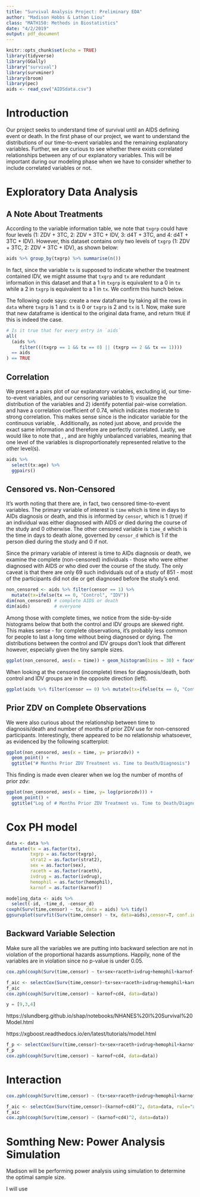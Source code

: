 ```yaml
---
title: "Survival Analysis Project: Preliminary EDA"
author: "Madison Hobbs & Lathan Liou"
class: "MATH150: Methods in Biostatistics"
date: "4/2/2019"
output: pdf_document
---
```


```r
knitr::opts_chunk$set(echo = TRUE)
library(tidyverse)
library(GGally)
library("survival")
library(survminer)
library(broom)
library(pec)
aids <- read_csv("AIDSdata.csv")
```

# Introduction

Our project seeks to understand time of survival until an AIDS defining event or death. In the first phase of our project, we want to understand the distributions of our time-to-event variables and the remaining explanatory variables. Further, we are curious to see whether there exists correlated relationships between any of our explanatory variables. This will be important during our modeling phase when we have to consider whether to include correlated variables or not.

# Exploratory Data Analysis

## A Note About Treatments

According to the variable information table, we note that `txgrp` could have four levels (1: ZDV + 3TC, 2: ZDV + 3TC + IDV, 3: d4T + 3TC, and 4: d4T + 3TC + IDV). However, this dataset contains only two levels of `txgrp` (1: ZDV + 3TC, 2: ZDV + 3TC + IDV), as shown below:

```r
aids %>% group_by(txgrp) %>% summarise(n())
```

In fact, since the variable `tx` is supposed to indicate whether the treatment contained IDV, we might assume that `txgrp` and `tx` are redundant information in this dataset and that a 1 in `txgrp` is equivalent to a 0 in `tx` while a 2 in `txgrp` is equivalent to a 1 in `tx`. We confirm this hunch below. 

The following code says: create a new dataframe by taking all the rows in `data` where `txgrp` is 1 and `tx` is 0 *or* `txgrp` is 2 and `tx` is 1. Now, make sure that new dataframe is identical to the original data frame, and return `TRUE` if this is indeed the case. 


```r
# Is it true that for every entry in `aids`
all(
  (aids %>% 
     filter(((txgrp == 1 && tx == 0) || (txgrp == 2 && tx == 1)))) 
  == aids
) == TRUE
```

## Correlation

We present a pairs plot of our explanatory variables, excluding id, our time-to-event variables, and our censoring variables to 1) visualize the distribution of the variables and 2) identify potential pair-wise correlation. \texttt{cd4} and \texttt{strat2} have a correlation coefficient of 0.74, which indicates moderate to strong correlation. This makes sense since \texttt{strat2} is the indicator variable for the continuous variable, \texttt{cd4}. Additionally, as noted just above, \texttt{tx} and \texttt{txgrp} provide the exact same information and therefore are perfectly correlated. Lastly, we would like to note that \texttt{sex}, \texttt{ivdrug}, and \texttt{hemophil} are highly unbalanced variables, meaning that one level of the variables is disproportionately represented relative to the other level(s).

```r
aids %>%
  select(tx:age) %>%
  ggpairs()
```

## Censored vs. Non-Censored

It's worth noting that there are, in fact, two censored time-to-event variables. The primary variable of interest is `time` which is time in days to AIDs diagnosis or death, and this is informed by `censor`, which is 1 (true) if an individual was either diagnosed with AIDS *or* died during the course of the study and 0 otherwise. The other censored variable is `time_d` which is the time in days to death alone, governed by `censor_d` which is 1 if the person died during the study and 0 if not. 

Since the primary variable of interest is time to AIDs diagnosis or death, we examine the complete (non-censored) individuals - those who were either diagnosed with AIDS *or* who died over the course of the study. The only caveat is that there are only 69 such individuals out of a study of 851 - most of the participants did not die or get diagnosed before the study's end. 

```r
non_censored <- aids %>% filter(censor == 1) %>% 
  mutate(tx=ifelse(tx == 0, "Control", "IDV"))
dim(non_censored) # complete AIDS or death
dim(aids)         # everyone
```

Among those with complete times, we notice from the side-by-side histograms below that both the control and IDV groups are skewed right. This makes sense - for complete observations, it's probably less common for people to last a long time without being diagnosed or dying. The distributions between the control and IDV groups don't look that different however, especially given the tiny sample sizes.

```r
ggplot(non_censored, aes(x = time)) + geom_histogram(bins = 30) + facet_grid(.~tx) + ggtitle("Complete Observations: Treatment vs. Time to Event") + xlab("Time until AIDS Diagnosis or Death")
```
 
When looking at the censored (incomplete) times for diagnosis/death, both control and IDV groups are in the opposite direction (left).

```r
ggplot(aids %>% filter(censor == 0) %>% mutate(tx=ifelse(tx == 0, "Control", "IDV")), aes(x = time_d)) + geom_histogram(bins = 20) + facet_grid(.~tx) + ggtitle("Incomplete Observations: Treatment vs. Time to Event") + xlab("Time until End of Study")
```

## Prior ZDV on Complete Observations

We were also curious about the relationship between time to diagnosis/death and number of months of prior ZDV use for non-censored participants. Interestingly, there appeared to be no relationship whatsoever, as evidenced by the following scatterplot:

```r
ggplot(non_censored, aes(x = time, y= priorzdv)) + 
  geom_point() + 
  ggtitle("# Months Prior ZDV Treatment vs. Time to Death/Diagnosis")
```

This finding is made even clearer when we log the number of months of prior zdv:

```r
ggplot(non_censored, aes(x = time, y= log(priorzdv))) + 
  geom_point() + 
  ggtitle("Log of # Months Prior ZDV Treatment vs. Time to Death/Diagnosis")
```

# Cox PH model

```r
data <- data %>%
  mutate(tx = as.factor(tx),
         txgrp = as.factor(txgrp),
         strat2 = as.factor(strat2),
         sex = as.factor(sex),
         raceth = as.factor(raceth),
         ivdrug = as.factor(ivdrug),
         hemophil = as.factor(hemophil),
         karnof = as.factor(karnof))
```


```r
modeling_data <- aids %>% 
  select(-id, -time_d, -censor_d)
coxph(Surv(time,censor) ~ tx, data = aids) %>% tidy()
ggsurvplot(survfit(Surv(time,censor) ~ tx, data=aids),censor=T, conf.int=T) + ggtitle("By Treatment")
```

## Backward Variable Selection 

Make sure all the variables we are putting into backward selection are not in violation of the proportional hazards assumptions. Happily, none of the variables are in violation since no p-value is under 0.05.

```r
cox.zph(coxph(Surv(time,censor) ~ tx+sex+raceth+ivdrug+hemophil+karnof+cd4+priorzdv+age, data=data))
```


```r
f_aic <- selectCox(Surv(time,censor)~tx+sex+raceth+ivdrug+hemophil+karnof+cd4+priorzdv+age, data=data, rule="aic")
f_aic
cox.zph(coxph(Surv(time,censor) ~ karnof+cd4, data=data))
```


```python
y = [9,3,4] 
```

https://slundberg.github.io/shap/notebooks/NHANES%20I%20Survival%20Model.html


https://xgboost.readthedocs.io/en/latest/tutorials/model.html


```r
f_p <- selectCox(Surv(time,censor)~tx+sex+raceth+ivdrug+hemophil+karnof+cd4+priorzdv+age, data=data, rule="p")
f_p
cox.zph(coxph(Surv(time,censor) ~ karnof+cd4, data=data))
```

# Interaction

```r
cox.zph(coxph(Surv(time,censor) ~ (tx+sex+raceth+ivdrug+hemophil+karnof+cd4+priorzdv+age)^2, data=data))
```

```r
f_aic <- selectCox(Surv(time,censor)~(karnof+cd4)^2, data=data, rule="aic")
f_aic
cox.zph(coxph(Surv(time,censor) ~ (karnof+cd4)^2, data=data))
```


# Somthing New: Power Analysis Simulation

Madison will be performing power analysis using simulation to determine the optimal sample size. 

I will use 

